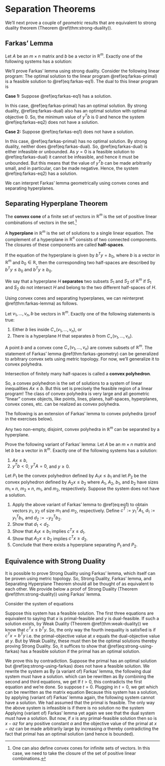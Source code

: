 # Separation Theorems

We'll next prove a couple of *geometric* results that are equivalent to strong duality theorem (Theorem \@ref(thm:strong-duality)).

## Farkas' Lemma

::: {.theorem #farkas-lemma name="Farkas' lemma"}
Let $A$ be an $m \times n$ matrix and $b$ be a vector in $\mathbb{R}^m$.
Exactly one of the following systems has a solution: 
\begin{align}
  A x & = b \\ 
  x & \ge 0.
(\#eq:farkas-eq1)
\end{align}
\begin{align}
  y^T A & \ge 0 \\ 
  y^T b & < 0.
(\#eq:farkas-eq2)
\end{align}
<!-- 
1. $A x = b$, $x \ge 0.$
2. $y^T A \ge 0$, $y^T b < 0.$ -->
:::

::: {.proof}
We'll prove Farkas' lemma using strong duality. Consider the following linear program: 
\begin{equation}
  \begin{array}{llll}
    \mbox{maximize: } & 0 \\
    \mbox{subject to: } 
      & A x & = & b \\ 
      & x & \ge & 0.
  \end{array}
(\#eq:farkas-primal)
\end{equation}
The optimal solution to the linear program \@ref(eq:farkas-primal) is a feasible solution to \@ref(eq:farkas-eq1). The dual to this linear program is 
\begin{equation}
  \begin{array}{llll}
    \mbox{minimize: } & y^T b \\
    \mbox{subject to: } 
      & y^T A & \ge & 0.
  \end{array}
(\#eq:farkas-dual)
\end{equation}

**Case 1:** Suppose \@ref(eq:farkas-eq1) has a solution.

In this case, \@ref(eq:farkas-primal) has an optimal solution. By strong duality, \@ref(eq:farkas-dual) also has an optimal solution with optimal objective $0$. So, the minimum value of $y^T b$ is $0$ and hence the system \@ref(eq:farkas-eq2) does not have a solution.

**Case 2:** Suppose \@ref(eq:farkas-eq1) does not have a solution.

In this case, \@ref(eq:farkas-primal) has no optimal solution. By strong duality, neither does \@ref(eq:farkas-dual). So, \@ref(eq:farkas-dual) is either infeasible or unbounded. As $y = 0$ is a feasible solution to \@ref(eq:farkas-dual) it cannot be infeasible, and hence it must be unbounded. But this means that the value of $y^T b$ can be made arbitrarily small, and in particular, can be made negative. Hence, the system \@ref(eq:farkas-eq2) has a solution.

:::

We can interpret Farkas' lemma geometrically using convex cones and separating hyperplanes.

## Separating Hyperplane Theorem

<!-- Let $\{v_1, \dots, v_n\}$ be a set of vectors in $\mathbb{R}^m$.  -->
::: {.definition}
The **convex cone** of a finite set of vectors in $\mathbb{R}^m$ is the set of positive linear combinations of vectors in the set.^[One can also define convex cones for infinite sets of vectors. In this case, we need to take the closure of the set of positive linear combinations.] 
\begin{align*}
  C_+(v_1, \dots, v_n) & := \{c_1 v_1 + \dots + c_n v_n \mid c_i \ge 0 \}.
\end{align*}
:::

::: {.definition}
A **hyperplane** in $\mathbb{R}^m$ is the set of solutions to a single linear equation. 
The complement of a hyperplane in $\mathbb{R}^n$ consists of two connected components. 
The closures of these components are called **half-spaces**.
:::

If the equation of the hyperplane is given by $b^T y = b_0$, where $b$ is a vector in $\mathbb{R}^m$ and $b_0 \in \mathbb{R}$, then the corresponding two half-spaces are described by $b^T y \le b_0$ and $b^T y \ge b_0$. 

::: {.definition}
We say that a hyperplane $H$ **separates** two subsets $S_1$ and $S_2$ of $\mathbb{R}^m$ if $S_1$ and $S_2$ do not intersect $H$ and belong to the two different half-spaces of $H$.
:::

Using convex cones and separating hyperplanes, we can reinterpret \@ref(thm:farkas-lemma) as follows.

::: {.theorem #farkas-geometry name="Geometric version of Farkas' lemma"}
Let $v_1, \dots, v_n, b$ be vectors in $\mathbb{R}^m$. Exactly one of the following statements is true:

1. Either $b$ lies inside $C_+(v_1, \dots, v_n)$, or 
2. There is a hyperplane $H$ that separates $b$ from $C_+(v_1, \dots, v_n)$.
:::

A point $b$ and a convex cone $C_+(v_1, \dots, v_n)$ are convex subsets of $\mathbb{R}^m$. 
The statement of Farkas' lemma \@ref(thm:farkas-geometry) can be generalized to arbitrary convex sets using metric topology. 
For now, we'll generalize it to convex polyhedra.

::: {.definition}
Intersection of finitely many half-spaces is called a **convex polyhedron**. 
:::

So, a convex polyhedron is the set of solutions to a system of linear inequalities $A x \le b$. 
But this set is precisely the feasible region of a linear program! 
The class of convex polyhedra is very large and all geometric "linear" convex objects, like points, lines, planes, half-spaces, hyperplanes, convex cones, etc. can be realized as convex polyhedra. 

The following is an extension of Farkas' lemma to convex polyhedra (proof in the exercises below).

::: {.theorem #separating-hyperplane name="Separating Hyperplane Theorem"}
Any two non-empty, disjoint, convex polyhedra in $\mathbb{R}^m$ can be separated by a hyperplane.
:::

::: {.exercise #farkas-variant}
Prove the following variant of Farkas' lemma: Let $A$ be an $m \times n$ matrix and let $b$ be a vector in $\mathbb{R}^m$. 
Exactly one of the following systems has a solution:

1. $Ax \le b$,
2. $y^T b < 0$, $y^T A = 0$, and $y \ge 0$.
:::

::: {.exercise}
Let $P_1$ be the convex polyhedron defined by $A_1 x \le b_1$ and let $P_2$ be the convex polyhedron defined by $A_2 x \le b_2$ where $A_1$, $A_2$, $b_1$, and $b_2$ have sizes $m_1 \times n$, $m_2 \times n$, $m_1$, and $m_2$, respectively. Suppose the system 
\begin{equation}
  \begin{bmatrix} A_1 \\ A_2 \end{bmatrix}
  x 
  \le
  \begin{bmatrix} b_1 \\ b_2 \end{bmatrix}
  (\#eq:eq1)
\end{equation}
does not have a solution. 

1. Apply the above variant of Farkas' lemma to \@ref(eq:eq1) to obtain vectors $y_1$, $y_2$ of size $m_1$ and $m_2$, respectively. Define $c^T := y_1^T A_1$, $d_1 := y_1^T b_1$, and $d_2 := -y_2^T b_2$.
2. Show that $d_1 < d_2$.
3. Show that $A_1 x \le b_1$ implies $c^T x \le d_1$. 
4. Show that $A_2 x \le b_2$ implies $c^T x \ge d_2$. 
5. Conclude that there exists a hyperplane separating $P_1$ and $P_2$.
:::

## Equivalence with Strong Duality

It is possible to prove Strong Duality using Farkas' lemma, which itself can be proven using metric topology. So, Strong Duality, Farkas' lemma, and Separating Hyperplane Theorem should all be thought of as equivalent to each other. We provide below a proof of Strong Duality (Theorem \@ref(thm:strong-duality)) using Farkas' lemma.

::: {.proof}
Consider the system of equations 

\begin{equation}
\begin{split}
Ax & \le b \\
-A^T y & \le -c \\ 
x, y & \ge 0 \\
-c^T x + b^T y & \le 0.
\end{split}
(\#eq:strong-using-farkas)
\end{equation}

Suppose this system has a feasible solution. The first three equations are equivalent to saying that $x$ is primal-feasible and $y$ is dual-feasible. If such a solution exists, by Weak Duality (Theorem \@ref(thm:weak-duality)) we know that $c^T x \le b^T y$. So, the only way the fourth inequality is satisfied is if $c^T x = b^T y$ i.e. the primal-objective value at $x$ equals the dual-objective value at $y$. But by Weak Duality, these must then be the optimal solutions thereby proving Strong Duality. So, it suffices to show that \@ref(eq:strong-using-farkas) has a feasible solution if the primal has an optimal solution.

We prove this by contradiction. Suppose the primal has an optimal solution but \@ref(eq:strong-using-farkas) does not have a feasible solution. We rewrite the system as 
\begin{align*}
    \begin{bmatrix} A & 0 \\ 0 & -A^T \\ -c^T & b^T \end{bmatrix}
    \begin{bmatrix} x \\ y  \end{bmatrix}
      & \le 
    \begin{bmatrix} b \\ -c \\ 0 \end{bmatrix} \\
    x, y & \ge 0.
\end{align*}
By (a variant of) Farkas' lemma, the following dual system must have a solution.
\begin{align*}
  \begin{bmatrix} z^T & w^T & t \end{bmatrix}
  \begin{bmatrix} b \\ -c \\ 0 \end{bmatrix} & < 0 \\
  \begin{bmatrix} z^T & w^T & t \end{bmatrix}
    \begin{bmatrix} A & 0 \\ 0 & -A^T \\ -c^T & b^T \end{bmatrix}
    & \ge 0\\
  z, w, t & \ge 0.
\end{align*}
which can be rewritten as 
\begin{align*}
    z^T b & < w^T c \\
    z^T A & \ge t c^T \\
    t b^T & \ge w^T A^T \\
    z, w, t & \ge 0.
\end{align*}
By combining the second and third equations, we get 
\begin{align*}
    t z^T b \ge z^T A w \ge t c^T w.
\end{align*}
If $t > 0$, this contradicts the first equation and we're done. So suppose $t = 0$. Plugging in $t = 0$, we get 
\begin{align*}
    z^T b & < w^T c \\
    z^T A & \ge 0 \\
    0 & \ge w^T A^T \\
    z, w & \ge 0.
\end{align*}
which can be rewritten as the matrix equation 
\begin{align*}
  \begin{bmatrix} z^T & w^T \end{bmatrix}
  \begin{bmatrix} b \\ -c \end{bmatrix} & < 0 \\
  \begin{bmatrix} z^T & w^T \end{bmatrix}
    \begin{bmatrix} A & 0 \\ 0 & -A^T \end{bmatrix}
    & \ge 0\\
  z, w & \ge 0.
\end{align*}
Because this system has a solution, by applying (variant of) Farkas' lemma again, the following system cannot have a solution.
\begin{align*}
    \begin{bmatrix} A & 0 \\ 0 & -A^T \end{bmatrix}
    \begin{bmatrix} x \\ y  \end{bmatrix}
      & \le 
    \begin{bmatrix} b \\ -c \end{bmatrix} \\
    x, y & \ge 0.
\end{align*}
We had assumed that the primal is feasible. The only way the above system is infeasible is if there is no solution no the system
\begin{align*}
  A^T y &\ge c \\
  y &\ge 0.
\end{align*}
Applying (variant of) Farkas' lemma yet again we see that the dual system 
\begin{align*}
  z^T c & < 0\\
  z^T A^T &\ge 0 \\ 
  z &\le 0
\end{align*}
must have a solution.
But now, if $x$ is any primal-feasible solution then so is $x - \alpha z$ for any positive constant $\alpha$ and the objective value of the primal at $x - \alpha z$ can be made arbitrarily large by increasing $\alpha$ thereby contradicting the fact that primal has an optimal solution (and hence is bounded).
:::